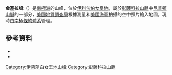 {{coord|83|41|S|56|53|W|source:GNIS|display=title}}

'''金塞拉峰'''（{{lang-en|Kinsella Peak}}）是[[南極洲|南極洲]]的山峰，位於[[伊利沙伯女皇地|伊利沙伯女皇地]]，屬於[[彭薩科拉山脈|彭薩科拉山脈]]中[[尼普頓山脈|尼普頓山脈]]的一部分，[[美國地質調查局|美國地質調查局]]根據測量和[[美國海軍|美國海軍]]拍攝的空中照片繪入地圖，現時由[[南極條約體系|南極條約體系]]管理。

==參考資料==
*{{cite gnis | type = antarid | id = 7981| name = Kinsella Peak | accessdate = 2013-05-03}}
*{{usgs-gazetteer|id=7981}}

{{DEFAULTSORT:Kinsella Peak}}
[[Category:伊莉莎白女王地山峰|Category:伊莉莎白女王地山峰]]
[[Category:彭薩科拉山脈|Category:彭薩科拉山脈]]


{{QueenElizabethLand-geo-stub}}